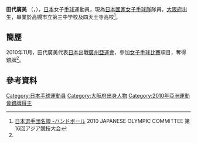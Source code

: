 {{Infobox handball biography
| name                = {{lang|ja|田代 ひろみ}}<br/>{{lang|ja|たしろ ひろみ}}
| image               = 
| fullname            =
| nationality         = {{JPN}}
| birth_date          = {{Birth date and age|1982|3|15}}<ref name="廣州亞運">[http://www.gz2010.cn/info/CHN_CHN/ZB/ZBB101A_HB@@@@@@@@@@@@@@@CHN_number=231226.html 2010年廣州亞運會官方網站 手球 - 田代广美 - 简历]</ref>
| birth_place         = {{JPN}}[[大阪府|大阪府]]
| height              = {{height|m=1.79}}<ref name="廣州亞運"/>
| weight              = {{weight|kg=75}}<ref name="廣州亞運"/>
| position            = 
| nickname            =
| currentclub         = 
| clubnumber          = 
| youthyears          = 
| youthclubs          = 
| years               = 
| clubs               = 
| nationalyears       = 
| nationalteam        = 
| nationalcaps(goals) = 
| title               =
| titleyears          =
| titleplace          =
| ntupdate            = 
| medaltable          = 
{{MedalCompetition | [[亞洲運動會|亞洲運動會]]}}
{{MedalSilver | [[2010年亞洲運動會|2010年 廣州]] | [[2010年亞洲運動會手球比賽|女子隊際]]}}
}}
'''田代廣美''' （{{lang|en|'''TASHIRO Hiromi'''}}，{{bd|1982年|7月13日|catIdx=}}），[[日本|日本]]女子[[手球|手球]]運動員，現為[[日本國家女子手球隊|日本國家女子手球隊]]隊員。[[大阪府|大阪府]]出生，畢業於高槻市立第三中学校及四天王寺高校<ref>[http://www.joc.or.jp/int_games/asia/2010/pdf/member/14_handball.pdf 日本選手団名簿 -ハンドボール] {{Wayback|url=http://www.joc.or.jp/int_games/asia/2010/pdf/member/14_handball.pdf |date=20120424232721 }}2010 JAPANESE OLYMPIC COMMITTEE  第16回アジア競技大会{{ja}}</ref>。

==簡歷==
2010年11月，田代廣美代表[[2010年亞洲運動會日本代表團|日本]]出戰[[廣州|廣州]][[2010年亞洲運動會|亞運會]]，參加[[2010年亞洲運動會手球比賽|女子手球比賽]]項目，奪得銀牌<ref name="廣州亞運"/>。

==參考資料==
{{Reflist}}

{{2011年世界女子手球錦標賽日本國家女子手球隊}}
{{DEFAULTSORT:Tashiro, Hiromi}}
[[Category:日本手球運動員|Category:日本手球運動員]]
[[Category:大阪府出身人物|Category:大阪府出身人物]]
[[Category:2010年亞洲運動會銀牌得主|Category:2010年亞洲運動會銀牌得主]]